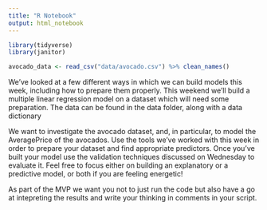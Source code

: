 ```yaml
---
title: "R Notebook"
output: html_notebook
---
```


```r
library(tidyverse)
library(janitor)

avocado_data <- read_csv("data/avocado.csv") %>% clean_names()

```

We’ve looked at a few different ways in which we can build models this week, including how to prepare them properly. This weekend we’ll build a multiple linear regression model on a dataset which will need some preparation. The data can be found in the data folder, along with a data dictionary

We want to investigate the avocado dataset, and, in particular, to model the AveragePrice of the avocados. Use the tools we’ve worked with this week in order to prepare your dataset and find appropriate predictors. Once you’ve built your model use the validation techniques discussed on Wednesday to evaluate it. Feel free to focus either on building an explanatory or a predictive model, or both if you are feeling energetic!

As part of the MVP we want you not to just run the code but also have a go at intepreting the results and write your thinking in comments in your script.

```r

```

